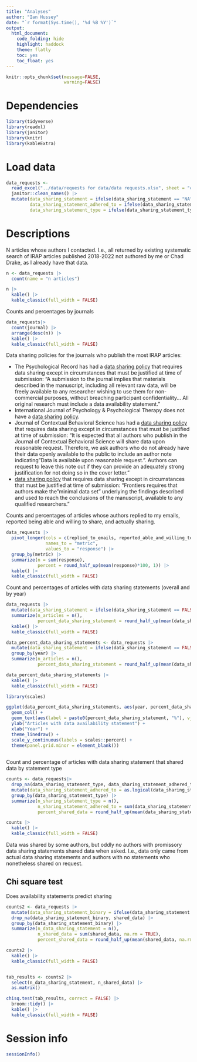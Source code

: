```yaml
---
title: "Analyses"
author: "Ian Hussey"
date: "`r format(Sys.time(), '%d %B %Y')`"
output:
  html_document:
    code_folding: hide
    highlight: haddock
    theme: flatly
    toc: yes
    toc_float: yes
---
```


```r
knitr::opts_chunk$set(message=FALSE,
                      warning=FALSE)
```

# Dependencies

```r

library(tidyverse)
library(readxl)
library(janitor)
library(knitr)
library(kableExtra)

```

# Load data

```r

data_requests <- 
  read_excel("../data/requests for data/data requests.xlsx", sheet = "contacted") |>
  janitor::clean_names() |>
  mutate(data_sharing_statement = ifelse(data_sharing_statement == "NA", NA, data_sharing_statement),
         data_sharing_statement_adhered_to = ifelse(data_sharing_statement_adhered_to == "NA", NA, data_sharing_statement_adhered_to),
         data_sharing_statement_type = ifelse(data_sharing_statement_type == "NA", NA, data_sharing_statement_type))

```

# Descriptions

N articles whose authors I contacted. I.e., all returned by existing systematic search of IRAP articles published 2018-2022 not authored by me or Chad Drake, as I already have that data.

```r

n <- data_requests |>
  count(name = "n articles")

n |>
  kable() |>
  kable_classic(full_width = FALSE)

```

Counts and percentages by journals

```r

data_requests|>
  count(journal) |>
  arrange(desc(n)) |>
  kable() |>
  kable_classic(full_width = FALSE)

```

Data sharing policies for the journals who publish the most IRAP articles:

- The Psychological Record has had a [data sharing policy](https://www.springer.com/journal/40732/submission-guidelines#Instructions%20for%20Authors_Research%20Data%20Policy%20and%20Data%20Availability%20Statements) that requires data sharing except in circumstances that must be justified at time of submission: "A submission to the journal implies that materials described in the manuscript, including all relevant raw data, will be freely available to any researcher wishing to use them for non-commercial purposes, without breaching participant confidentiality... All original research must include a data availability statement."
- International Journal of Psychology & Psychological Therapy	does not have a [data sharing policy](https://www.ijpsy.com/normas.html). 
- Journal of Contextual Behavioral Science has had a [data sharing policy](https://www.elsevier.com/journals/journal-of-contextual-behavioral-science/2212-1447/guide-for-authors) that requires data sharing except in circumstances that must be justified at time of submission: "It is expected that all authors who publish in the Journal of Contextual Behavioral Science will share data upon reasonable request. Therefore, we ask authors who do not already have their data openly available to the public to include an author note indicating "Data is available upon reasonable request.". Authors can request to leave this note out if they can provide an adequately strong justification for not doing so in the cover letter."
- [data sharing policy](https://www.frontiersin.org/guidelines/policies-and-publication-ethics) that requires data sharing except in circumstances that must be justified at time of submission: "Frontiers requires that authors make the "minimal data set" underlying the findings described and used to reach the conclusions of the manuscript, available to any qualified researchers."

Counts and percentages of articles whose authors replied to my emails, reported being able and willing to share, and actually sharing.

```r

data_requests |>
  pivot_longer(cols = c(replied_to_emails, reported_able_and_willing_to_share_data, shared_data),
               names_to = "metric",
               values_to = "response") |>
  group_by(metric) |>
  summarize(n = sum(response),
            percent = round_half_up(mean(response)*100, 1)) |>
  kable() |>
  kable_classic(full_width = FALSE)

```


Count and percentages of articles with data sharing statements (overall and by year)

```r

data_requests |>
  mutate(data_sharing_statement = ifelse(data_sharing_statement == FALSE, FALSE, TRUE)) |>
  summarize(n_articles = n(),
            percent_data_sharing_statement = round_half_up(mean(data_sharing_statement, na.rm = TRUE)*100, 1)) |>
  kable() |>
  kable_classic(full_width = FALSE)

data_percent_data_sharing_statements <- data_requests |>
  mutate(data_sharing_statement = ifelse(data_sharing_statement == FALSE, FALSE, TRUE)) |>
  group_by(year) |>
  summarize(n_articles = n(),
            percent_data_sharing_statement = round_half_up(mean(data_sharing_statement, na.rm = TRUE)*100, 1)) 

data_percent_data_sharing_statements |>
  kable() |>
  kable_classic(full_width = FALSE)

library(scales)

ggplot(data_percent_data_sharing_statements, aes(year, percent_data_sharing_statement/100)) +
  geom_col() + 
  geom_text(aes(label = paste0(percent_data_sharing_statement, "%"), vjust = -0.3)) +
  ylab("Articles with data availability statement") +
  xlab("Year") +
  theme_linedraw() +
  scale_y_continuous(labels = scales::percent) +
  theme(panel.grid.minor = element_blank())
  
```

Count and percentage of articles with data sharing statement that shared data by statement type

```r

counts <- data_requests|>
  drop_na(data_sharing_statement_type, data_sharing_statement_adhered_to) |>
  mutate(data_sharing_statement_adhered_to = as.logical(data_sharing_statement_adhered_to)) |>
  group_by(data_sharing_statement_type) |>
  summarize(n_sharing_statement_type = n(),
            n_sharing_statement_adhered_to = sum(data_sharing_statement_adhered_to, na.rm = TRUE),
            percent_shared_data = round_half_up(mean(data_sharing_statement_adhered_to, na.rm = TRUE)*100, 1)) 

counts |>
  kable() |>
  kable_classic(full_width = FALSE)

```

Data was shared by some authors, but oddly no authors with promissory data sharing statements shared data when asked. I.e., data only came from actual data sharing statements and authors with no statements who nonetheless shared on request.

## Chi square test

Does availability statements predict sharing

```r

counts2 <- data_requests |>
  mutate(data_sharing_statement_binary = ifelse(data_sharing_statement == FALSE, FALSE, TRUE)) |>
  drop_na(data_sharing_statement_binary, shared_data) |>
  group_by(data_sharing_statement_binary) |>
  summarize(n_data_sharing_statement = n(),
            n_shared_data = sum(shared_data, na.rm = TRUE),
            percent_shared_data = round_half_up(mean(shared_data, na.rm = TRUE)*100, 1)) 

counts2 |>
  kable() |>
  kable_classic(full_width = FALSE)


tab_results <- counts2 |>
  select(n_data_sharing_statement, n_shared_data) |>
  as.matrix()

chisq.test(tab_results, correct = FALSE) |>
  broom::tidy() |>
  kable() |>
  kable_classic(full_width = FALSE)

```

# Session info

```r

sessionInfo()

```
